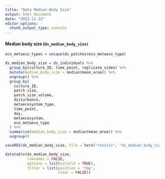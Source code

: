 ```yaml
---
title: "Data Median Body Size"
output: html_document
date: "2022-11-22"
editor_options: 
  chunk_output_type: console
---
```


#### Median body size (`ds_median_body_size)`

```r
eco_metaeco_types = unique(ds_patches$eco_metaeco_type)

ds_median_body_size = ds_individuals %>%
  group_by(culture_ID, time_point, replicate_video) %>%
  mutate(median_body_size = median(mean_area)) %>%
  ungroup() %>%
  group_by(
    culture_ID,
    patch_size,
    patch_size_volume,
    disturbance,
    metaecosystem_type,
    time_point,
    day,
    metaecosystem,
    eco_metaeco_type
  ) %>%
  summarise(median_body_size = median(mean_area)) %>%
  ungroup()
```

```r
saveRDS(ds_median_body_size, file = here("results", "ds_median_body_size.RData"))
```

```r
datatable(ds_median_body_size,
          rownames = FALSE,
          options = list(scrollX = TRUE),
          filter = list(position = 'top', 
                        clear = FALSE))
```